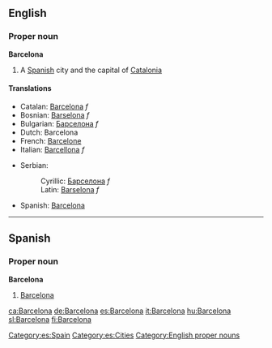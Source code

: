 ==English==
===Proper noun===
{{wikipedia}}
'''Barcelona'''
#A [[Spanish]] city and the capital of [[Catalonia]]
====Translations====
{{top}}
*Catalan: [[Barcelona]] ''f''
*Bosnian: [[Barselona]] ''f''
*Bulgarian: [[Барселона]] ''f''
*Dutch: Barcelona
*French: [[Barcelone]]
*Italian: [[Barcellona]] ''f''
{{mid}}
*Serbian:
*:Cyrillic: [[Барселона]] ''f''
*:Latin: [[Barselona]] ''f''
*Spanish: [[#Spanish|Barcelona]]
{{bottom}}

----

==Spanish==

===Proper noun===
'''Barcelona'''

# [[#English|Barcelona]]

[[Category:es:Spain]]
[[Category:es:Cities]]

[[Category:English proper nouns]]

[[ca:Barcelona]]
[[de:Barcelona]]
[[es:Barcelona]]
[[it:Barcelona]]
[[hu:Barcelona]]
[[sl:Barcelona]]
[[fi:Barcelona]]